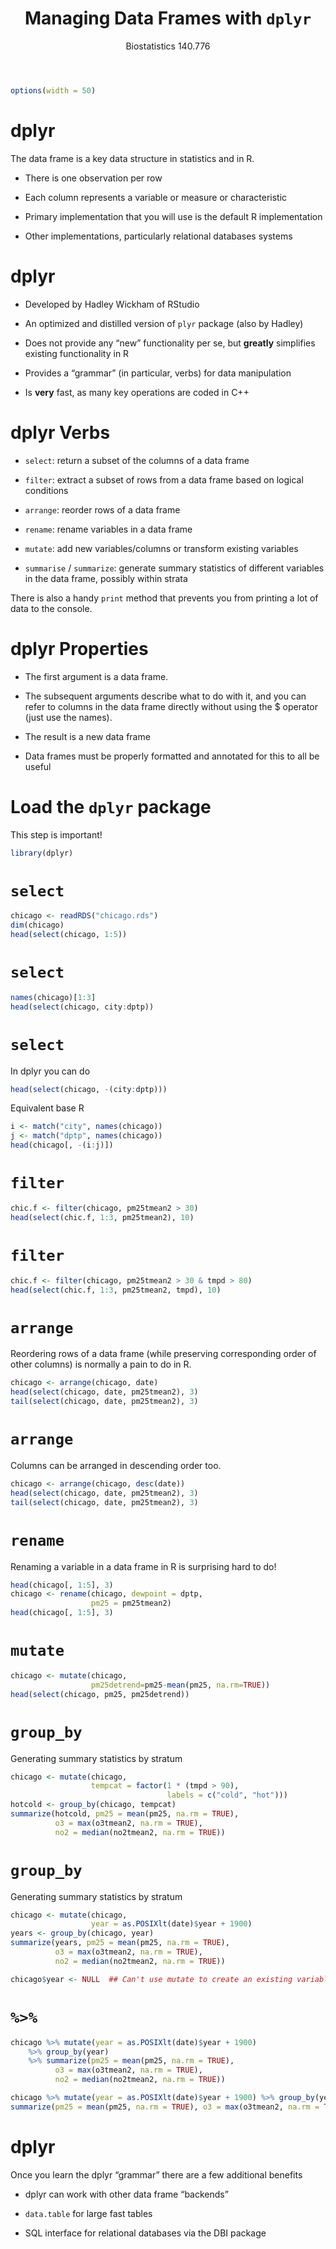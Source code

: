 % Managing Data Frames with `dplyr`
% Biostatistics 140.776
%

```r
options(width = 50)
```

# dplyr

The data frame is a key data structure in statistics and in R.

* There is one observation per row

* Each column represents a variable or measure or characteristic

* Primary implementation that you will use is the default R
  implementation

* Other implementations, particularly relational databases systems


# dplyr

* Developed by Hadley Wickham of RStudio

* An optimized and distilled version of `plyr` package (also by Hadley)

* Does not provide any "new" functionality per se, but **greatly**
  simplifies existing functionality in R

* Provides a "grammar" (in particular, verbs) for data manipulation

* Is **very** fast, as many key operations are coded in C++


# dplyr Verbs

* `select`: return a subset of the columns of a data frame

* `filter`: extract a subset of rows from a data frame based on
  logical conditions

* `arrange`: reorder rows of a data frame


* `rename`: rename variables in a data frame

* `mutate`: add new variables/columns or transform existing variables

* `summarise` / `summarize`: generate summary statistics of different
  variables in the data frame, possibly within strata

There is also a handy `print` method that prevents you from printing a
lot of data to the console.



# dplyr Properties

* The first argument is a data frame.

* The subsequent arguments describe what to do with it, and you can
  refer to columns in the data frame directly without using the $
  operator (just use the names).

* The result is a new data frame

* Data frames must be properly formatted and annotated for this to all
  be useful


# Load the `dplyr` package


This step is important!

```r
library(dplyr)
```


# `select`

```r
chicago <- readRDS("chicago.rds")
dim(chicago)
head(select(chicago, 1:5))
```


# `select`

```r
names(chicago)[1:3]
head(select(chicago, city:dptp))
```

# `select`

In dplyr you can do

```r
head(select(chicago, -(city:dptp)))
```

Equivalent base R

```r
i <- match("city", names(chicago))
j <- match("dptp", names(chicago))
head(chicago[, -(i:j)])
```



# `filter`

```r
chic.f <- filter(chicago, pm25tmean2 > 30)
head(select(chic.f, 1:3, pm25tmean2), 10)
```

# `filter`

```r
chic.f <- filter(chicago, pm25tmean2 > 30 & tmpd > 80)
head(select(chic.f, 1:3, pm25tmean2, tmpd), 10)
```


# `arrange`

Reordering rows of a data frame (while preserving corresponding order
of other columns) is normally a pain to do in R.

```r
chicago <- arrange(chicago, date)
head(select(chicago, date, pm25tmean2), 3)
tail(select(chicago, date, pm25tmean2), 3)
```

# `arrange`

Columns can be arranged in descending order too.

```r
chicago <- arrange(chicago, desc(date))
head(select(chicago, date, pm25tmean2), 3)
tail(select(chicago, date, pm25tmean2), 3)
```


# `rename`

Renaming a variable in a data frame in R is surprising hard to do!

```r
head(chicago[, 1:5], 3)
chicago <- rename(chicago, dewpoint = dptp, 
                  pm25 = pm25tmean2)
head(chicago[, 1:5], 3)
```


# `mutate`

```r
chicago <- mutate(chicago, 
                  pm25detrend=pm25-mean(pm25, na.rm=TRUE))
head(select(chicago, pm25, pm25detrend))
```

# `group_by`

Generating summary statistics by stratum

```r
chicago <- mutate(chicago, 
                  tempcat = factor(1 * (tmpd > 90), 
                                   labels = c("cold", "hot")))
hotcold <- group_by(chicago, tempcat)
summarize(hotcold, pm25 = mean(pm25, na.rm = TRUE), 
          o3 = max(o3tmean2, na.rm = TRUE), 
          no2 = median(no2tmean2, na.rm = TRUE))
```


# `group_by`

Generating summary statistics by stratum

```r
chicago <- mutate(chicago, 
                  year = as.POSIXlt(date)$year + 1900)
years <- group_by(chicago, year)
summarize(years, pm25 = mean(pm25, na.rm = TRUE), 
          o3 = max(o3tmean2, na.rm = TRUE), 
          no2 = median(no2tmean2, na.rm = TRUE))
```

```r
chicago$year <- NULL  ## Can't use mutate to create an existing variable
```


# `%>%`

```r
chicago %>% mutate(year = as.POSIXlt(date)$year + 1900) 
	%>% group_by(year) 
	%>% summarize(pm25 = mean(pm25, na.rm = TRUE), 
          o3 = max(o3tmean2, na.rm = TRUE), 
          no2 = median(no2tmean2, na.rm = TRUE))
```

```r
chicago %>% mutate(year = as.POSIXlt(date)$year + 1900) %>% group_by(year) %>% 
summarize(pm25 = mean(pm25, na.rm = TRUE), o3 = max(o3tmean2, na.rm = TRUE), no2 = median(no2tmean2, na.rm = TRUE))

```


# dplyr

Once you learn the dplyr "grammar" there are a few additional benefits

* dplyr can work with other data frame "backends"

* `data.table` for large fast tables

* SQL interface for relational databases via the DBI package


